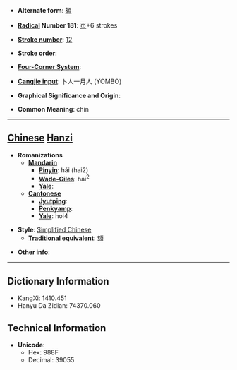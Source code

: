 * '''Alternate form''': [[頦]]

* '''[[Wiktionary:Chinese radical index| Radical]] Number 181''': [[Wiktionary:Chinese radical index 页|页]]+6 strokes

* '''[[Wiktionary:Chinese total strokes index|Stroke number]]''': [[Wiktionary:Chinese total strokes index 12|12]]

* '''Stroke order''': 

* '''[[Wiktionary:Chinese four corner index|Four-Corner System]]''': 

* '''[[Wiktionary:Chinese Cangjie index|Cangjie input]]''': 卜人一月人 (YOMBO)

* '''Graphical Significance and Origin''': 

* '''Common Meaning''': chin

----

== [[Chinese]] [[Hanzi]] ==

* '''Romanizations'''
** '''[[Mandarin]]'''
*** '''[[Pinyin]]''': hái (hai2)
*** '''[[Wade-Giles]]''': hai<sup>2</sup>
*** '''[[Yale]]''': 
** '''[[Cantonese]]'''
*** '''[[Jyutping]]''':
*** '''[[Penkyamp]]''': 
*** '''[[Yale]]''': hoi4

* '''Style''': [[Simplified Chinese]] 
** '''[[Traditional Chinese|Traditional]] equivalent''': [[頦]]

* '''Other info''': 

----

== Dictionary Information ==

* KangXi: 1410.451
* Hanyu Da Zidian: 74370.060

== Technical Information ==

* '''Unicode''':
** Hex: 988F
** Decimal: 39055